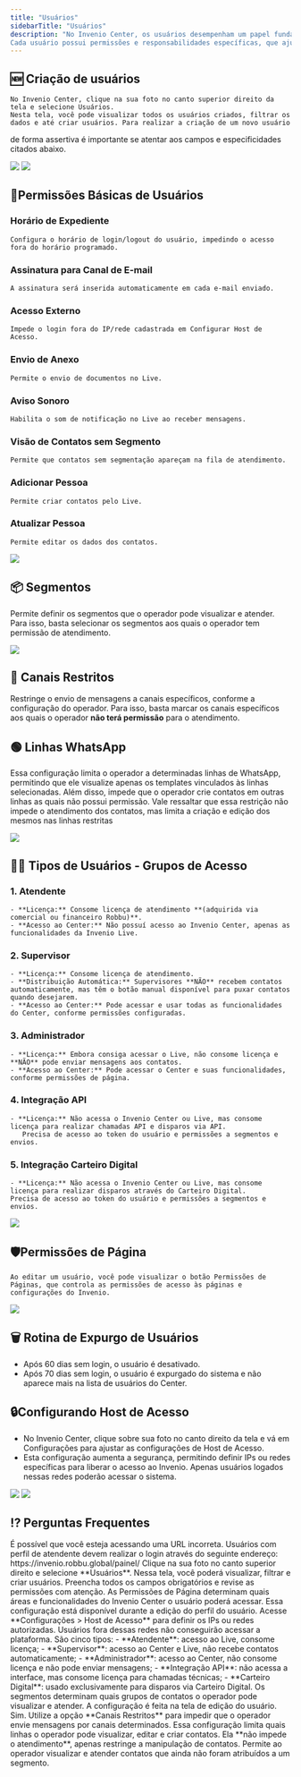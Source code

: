 ```yaml
---
title: "Usuários"
sidebarTitle: "Usuários"
description: "No Invenio Center, os usuários desempenham um papel fundamental na organização e no fluxo de atendimento. 
Cada usuário possui permissões e responsabilidades específicas, que ajudam a garantir que o sistema funcione de forma eficiente."
---
```


## 🆕 Criação de usuários 

	No Invenio Center, clique na sua foto no canto superior direito da tela e selecione Usuários.
	Nesta tela, você pode visualizar todos os usuários criados, filtrar os dados e até criar usuários. Para realizar a criação de um novo usuário 
de forma assertiva é importante se atentar aos campos e especificidades citados abaixo.

<img src="https://robbublob.blob.core.windows.net/docs/invenio-center/invenio-center/usuarios/img1usuarios.png" />

<img src="https://robbublob.blob.core.windows.net/docs/invenio-center/invenio-center/usuarios/img1.1usuarios.png" />

## 🔐Permissões Básicas de Usuários
###	Horário de Expediente
	Configura o horário de login/logout do usuário, impedindo o acesso fora do horário programado.
    
### Assinatura para Canal de E-mail
	A assinatura será inserida automaticamente em cada e-mail enviado.
###	Acesso Externo
	Impede o login fora do IP/rede cadastrada em Configurar Host de Acesso.
###	Envio de Anexo
    Permite o envio de documentos no Live.
###	Aviso Sonoro
    Habilita o som de notificação no Live ao receber mensagens.
###	Visão de Contatos sem Segmento
    Permite que contatos sem segmentação apareçam na fila de atendimento.
###	Adicionar Pessoa
    Permite criar contatos pelo Live.
###	Atualizar Pessoa
    Permite editar os dados dos contatos.

<img src="https://robbublob.blob.core.windows.net/docs/invenio-center/invenio-center/usuarios/img2usuarios.png" /> 

## 📦 Segmentos
 Permite definir os segmentos que o operador pode visualizar e atender. Para isso, basta selecionar os segmentos aos quais o operador tem permissão de atendimento.

 <img src="https://robbublob.blob.core.windows.net/docs/invenio-center/invenio-center/usuarios/img4usuarios.png" /> 

## 🚫 Canais Restritos
 Restringe o envio de mensagens a canais específicos, conforme a configuração do operador. Para isso, basta marcar os canais específicos aos quais o operador **não terá permissão** para o atendimento.
## 🟢 Linhas WhatsApp
 Essa configuração limita o operador a determinadas linhas de WhatsApp, permitindo que ele visualize apenas os templates vinculados às linhas selecionadas. Além disso, impede que o operador crie contatos
  em outras linhas as quais não possui permissão. Vale ressaltar que essa restrição não impede o atendimento dos contatos, mas limita a criação e edição dos mesmos nas linhas restritas

<img src="https://robbublob.blob.core.windows.net/docs/invenio-center/invenio-center/usuarios/img4.1usuarios.png"/>

## 👩‍💻 Tipos de Usuários - Grupos de Acesso
### 1. Atendente
	- **Licença:** Consome licença de atendimento **(adquirida via comercial ou financeiro Robbu)**.
	- **Acesso ao Center:** Não possuí acesso ao Invenio Center, apenas as funcionalidades da Invenio Live.
### 2. Supervisor
	- **Licença:** Consome licença de atendimento.
	- **Distribuição Automática:** Supervisores **NÃO** recebem contatos automaticamente, mas têm o botão manual disponível para puxar contatos quando desejarem.
	- **Acesso ao Center:** Pode acessar e usar todas as funcionalidades do Center, conforme permissões configuradas.
### 3. Administrador
	- **Licença:** Embora consiga acessar o Live, não consome licença e **NÃO** pode enviar mensagens aos contatos. 
	- **Acesso ao Center:** Pode acessar o Center e suas funcionalidades, conforme permissões de página.
### 4. Integração API
	- **Licença:** Não acessa o Invenio Center ou Live, mas consome licença para realizar chamadas API e disparos via API. 
	   Precisa de acesso ao token do usuário e permissões a segmentos e envios.
### 5. Integração Carteiro Digital
	- **Licença:** Não acessa o Invenio Center ou Live, mas consome licença para realizar disparos através do Carteiro Digital.
	Precisa de acesso ao token do usuário e permissões a segmentos e envios.

<img src="https://robbublob.blob.core.windows.net/docs/invenio-center/invenio-center/usuarios/img5usuarios.png" />

## 🛡️Permissões de Página
	Ao editar um usuário, você pode visualizar o botão Permissões de Páginas, que controla as permissões de acesso às páginas e configurações do Invenio.
    
<img src="https://robbublob.blob.core.windows.net/docs/invenio-center/invenio-center/usuarios/img6usuarios.png" /> 

## 🗑️ Rotina de Expurgo de Usuários
-	Após 60 dias sem login, o usuário é desativado.
-	Após 70 dias sem login, o usuário é expurgado do sistema e não aparece mais na lista de usuários do Center.

## 🔒Configurando Host de Acesso
-	No Invenio Center, clique sobre sua foto no canto direito da tela e vá em Configurações para ajustar as configurações de Host de Acesso.
-	Esta configuração aumenta a segurança, permitindo definir IPs ou redes específicas para liberar o acesso ao Invenio. Apenas usuários logados nessas redes poderão acessar o sistema.

<img src="https://robbublob.blob.core.windows.net/docs/invenio-center/invenio-center/usuarios/img7usuarios.png" /> 
<img src="https://robbublob.blob.core.windows.net/docs/invenio-center/invenio-center/usuarios/img7.1usuarios.png" /> 

## ⁉️ Perguntas Frequentes

<AccordionGroup>
    <Accordion title="Não estou conseguindo logar no Invenio Live como atendente">
    É possível que você esteja acessando uma URL incorreta. Usuários com perfil de atendente devem realizar o login através do seguinte endereço:  
    https://invenio.robbu.global/painel/
    </Accordion>
  <Accordion title="Como crio um novo usuário no Invenio Center?">
    Clique na sua foto no canto superior direito e selecione **Usuários**. Nessa tela, você poderá visualizar, filtrar e criar usuários. Preencha todos os campos obrigatórios e revise as permissões com atenção.
  </Accordion>

  <Accordion title="O que são as Permissões de Página?">
    As Permissões de Página determinam quais áreas e funcionalidades do Invenio Center o usuário poderá acessar. Essa configuração está disponível durante a edição do perfil do usuário.
  </Accordion>

  <Accordion title="Como restringir o acesso a partir de IPs específicos?">
    Acesse **Configurações > Host de Acesso** para definir os IPs ou redes autorizadas. Usuários fora dessas redes não conseguirão acessar a plataforma.
  </Accordion>

  <Accordion title="Quais são os tipos de usuários disponíveis?">
    São cinco tipos:
    - **Atendente**: acesso ao Live, consome licença;
    - **Supervisor**: acesso ao Center e Live, não recebe contatos automaticamente;
    - **Administrador**: acesso ao Center, não consome licença e não pode enviar mensagens;
    - **Integração API**: não acessa a interface, mas consome licença para chamadas técnicas;
    - **Carteiro Digital**: usado exclusivamente para disparos via Carteiro Digital.
  </Accordion>

  <Accordion title="O que são os Segmentos e como funcionam?">
    Os segmentos determinam quais grupos de contatos o operador pode visualizar e atender. A configuração é feita na tela de edição do usuário.
  </Accordion>

  <Accordion title="É possível restringir o envio de mensagens em canais específicos?">
    Sim. Utilize a opção **Canais Restritos** para impedir que o operador envie mensagens por canais determinados.
  </Accordion>

  <Accordion title="Para que serve a configuração de Linhas WhatsApp?">
    Essa configuração limita quais linhas o operador pode visualizar, editar e criar contatos. Ela **não impede o atendimento**, apenas restringe a manipulação de contatos.
  </Accordion>

  <Accordion title="O que faz a permissão Visão de Contatos sem Segmento?">
    Permite ao operador visualizar e atender contatos que ainda não foram atribuídos a um segmento.
  </Accordion>
</AccordionGroup>